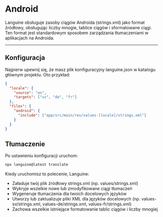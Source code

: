 # Android

Languine obsługuje zasoby ciągów Androida (strings.xml) jako format źródłowy, obsługując liczby mnogie, tablice ciągów i sformatowane ciągi. Ten format jest standardowym sposobem zarządzania tłumaczeniami w aplikacjach na Androida.

---

## Konfiguracja

Najpierw upewnij się, że masz plik konfiguracyjny languine.json w katalogu głównym projektu. Oto przykład:

```json
{
  "locale": {
    "source": "en",
    "targets": ["sv", "de", "fr"]
  },
  "files": {
    "android": {
      "include": ["app/src/main/res/values-[locale]/strings.xml"]
    }
  }
}
```

## Tłumaczenie

Po ustawieniu konfiguracji uruchom:

```bash
npx languine@latest translate
```

Kiedy uruchomisz to polecenie, Languine:

- Załaduje twój plik źródłowy strings.xml (np. values/strings.xml)
- Wykryje wszelkie nowe lub zmodyfikowane ciągi tłumaczeń
- Wygeneruje tłumaczenia dla twoich docelowych języków
- Utworzy lub zaktualizuje pliki XML dla języków docelowych (np. values-sv/strings.xml, values-de/strings.xml, values-fr/strings.xml)
- Zachowa wszelkie istniejące formatowanie tablic ciągów i liczby mnogiej
